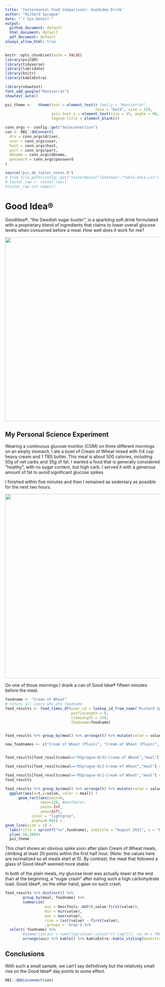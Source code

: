 ```yaml
---
title: 'Tastermonial Food Comparisons: Goodidea Drink'
author: "Richard Sprague"
date: "`r Sys.Date()`"
output:
  github_document: default
  html_document: default
  pdf_document: default
always_allow_html: true
---
```


```r
knitr::opts_chunk$set(echo = FALSE)
library(psiCGM)
library(tidyverse)
library(lubridate)
library(knitr)
library(kableExtra)
```

```r
library(showtext)
font_add_google("Montserrat")
showtext_auto()

psi_theme <-   theme(text = element_text(# family = "Montserrat",
                                         face = "bold", size = 15),
                     axis.text.x = element_text(size = 15, angle = 90, hjust = 1),
                     legend.title = element_blank())

conn_args <- config::get("dataconnection")
con <- DBI::dbConnect(
  drv = conn_args$driver,
  user = conn_args$user,
  host = conn_args$host,
  port = conn_args$port,
  dbname = conn_args$dbname,
  password = conn_args$password
)


```

```r
source("psi_db_taster_notes.R")
# from file.path(config::get("tastermonial")$datadir,"table-data.csv")
# taster_raw <- taster_raw()
#taster_raw %>% names()
```

# Good Idea®

GoodIdea®, "the Swedish sugar buster", is a sparkling soft drink formulated with a proprietary blend of ingredients that claims to lower overall glucose levels when consumed before a meal. How well does it work for me?

![](images/AB5B9390-C289-4042-8775-9F7479175597_1_105_c.jpeg){width="600"}

## My Personal Science Experiment

Wearing a continuous glucose monitor (CGM) on three different mornings on an empty stomach, I ate a bowl of Cream of Wheat mixed with 1/4 cup heavy cream and 1 TBS butter. This meal is about 500 calories, including 50g of net carbs and 35g of fat. I wanted a food that is generally considered "healthy", with no sugar content, but high carb. I served it with a generous amount of fat to avoid significant glucose spikes.

I finished within five minutes and then I remained as sedentary as possible for the next two hours.

![](images/0E26FB8B-75C3-44AB-A67E-43C98772F83A_1_105_c.jpeg){width="600"}

On one of those mornings I drank a can of Good Idea® fifteen minutes before the meal. 

```r

foodname <- "Cream of Wheat"
# return all users who ate foodname
food_results <- food_times_df(user_id = lookup_id_from_name("Richard Sprague"),
                              prefixLength = 0,
                              timeLength = 150,
                              foodname=foodname) 


food_results %>% group_by(meal) %>% arrange(t) %>% mutate(value = value - first(value)) %>% ungroup() %>% arrange(meal)

new_foodnames <- c("Cream of Wheat (Plain)", "Cream of Wheat (Plain)", "Cream of Wheat (Goodidea)")


food_results[food_results$meal=="RSprague-8/31-Cream of Wheat","meal"] <- "Cream of Wheat (Plain) #1"

food_results[food_results$meal=="RSprague-9/2-Cream of Wheat","meal"] <- "Cream of Wheat (w/GoodIdea)"

food_results[food_results$meal=="RSprague-9/1-Cream of Wheat","meal"] <- "Cream of Wheat (Plain) #2"
food_results

```

```r


food_results %>% group_by(meal) %>% arrange(t) %>% mutate(value = value - first(value)) %>% ungroup() %>% arrange(meal) %>% #transmute(t,value,meal = paste(foodname,date_ch)) %>%
  ggplot(aes(x=t,y=value, color = meal)) +
      geom_rect(aes(xmin=0,
                xmax=120, #max(Date),
                ymin=-Inf,
                ymax=Inf),
            color = "lightgrey", 
            alpha=0.005) +
geom_line(size = 2) +
  labs(title = sprintf("%s",foodname), subtitle = "August 2021", x = "Minutes") + 
  ylim(-50,100)+
  psi_theme

```

This chart shows an obvious spike soon after plain Cream of Wheat meals, climbing at least 20 points within the first half hour. (Note: the values here are normalized so all meals start at 0).  By contrast, the meal that followed a glass of Good Idea® seemed more stable.

In both of the plain meals, my glucose level was actually *lower* at the end than at the beginning, a "sugar crash" after eating such a high carbohydrate load. Good Idea®, on the other hand, gave no such crash.


```r

food_results %>% distinct() %>%
        group_by(meal, foodname) %>%
        summarize(
                  auc = DescTools::AUC(t,value-first(value)),
                  min = min(value),
                  max = max(value),
                  rise = last(value) - first(value),
                  .groups = 'drop') %>%
  select(-foodname) %>% 
        #summarize(auc = sum((lag(value)-value)*(t-lag(t)), na.rm = TRUE)) %>%
        arrange(auc) %>% kable() %>% kableExtra::kable_styling(bootstrap_options = c("striped", "hover", "condensed"))
```

## Conclusions

With such a small sample, we can't say definitively but the relatively small rise on the Good Idea® day points to *some* effect. 

```r

DBI::dbDisconnect(con)

```

